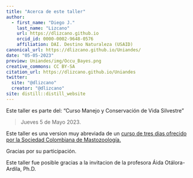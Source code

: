 ```yaml
---
title: "Acerca de este taller"
author:
  - first_name: "Diego J."
    last_name: "Lizcano"
    url: https://dlizcano.github.io 
    orcid_id: 0000-0002-9648-0576
    affiliation: DAI. Destino Naturaleza (USAID)
canonical_url: https://dlizcano.github.io/Uniandes/
date: "05-05-2023"
preview: Uniandes/img/Occu_Bayes.png
creative_commons: CC BY-SA
citation_url: https://dlizcano.github.io/Uniandes
twitter:
  site: "@dlizcano"
  creator: "@dlizcano"
site: distill::distill_website
---
```


Este taller es parte del: “Curso Manejo y Conservación de Vida Silvestre”

> Jueves 5 de Mayo 2023.

Este taller es una version muy abreviada de un [curso de tres dias ofrecido por la Sociedad Colombiana de Mastozoología.](https://dlizcano.github.io/2019/11/25/Resumen-del-2019.html)

Gracias por su participación.

Este taller fue posible gracias a la invitacion de la profesora Áida Otálora-Ardila, Ph.D.



